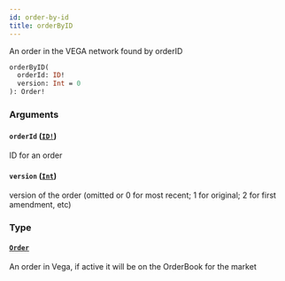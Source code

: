 ```yaml
---
id: order-by-id
title: orderByID
---
```


An order in the VEGA network found by orderID

```graphql
orderByID(
  orderId: ID!
  version: Int = 0
): Order!

```

### Arguments

#### `orderId` ([`ID!`](/docs/graphql/scalars/id))

ID for an order

#### `version` ([`Int`](/docs/graphql/scalars/int))

version of the order (omitted or 0 for most recent; 1 for original; 2 for first amendment, etc)

### Type

#### [`Order`](/docs/graphql/objects/order)

An order in Vega, if active it will be on the OrderBook for the market
